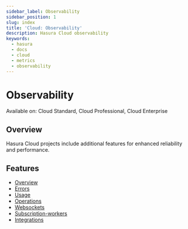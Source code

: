 ```yaml
---
sidebar_label: Observability
sidebar_position: 1
slug: index
title: 'Cloud: Observability'
description: Hasura Cloud observability
keywords:
  - hasura
  - docs
  - cloud
  - metrics
  - observability
---
```



# <Observability /> Observability

<div className="badge badge--primary heading-badge">
  Available on: Cloud Standard, Cloud Professional, Cloud Enterprise
</div>

## Overview

Hasura Cloud projects include additional features for enhanced reliability and performance.

<Thumbnail src="/img/observability/monitoring-tab-overview.png" alt="Hasura Cloud Console overview tab" />

## Features

- [Overview](/observability/overview.mdx)
- [Errors](/observability/errors.mdx)
- [Usage](/observability/usage.mdx)
- [Operations](/observability/operations.mdx)
- [Websockets](/observability/websockets.mdx)
- [Subscription-workers](/observability/subscription-workers.mdx)
- [Integrations](/observability/integrations/index.mdx)
